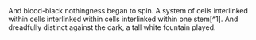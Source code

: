 <Micro title="K" date="2024-07-18">
And blood-black nothingness began to spin. A system of cells interlinked within cells interlinked within cells interlinked within one stem[^1]. And dreadfully distinct against the dark, a tall white fountain played.

[^1]: Cells. Interlinked. Within cells interlinked.
</Micro>
